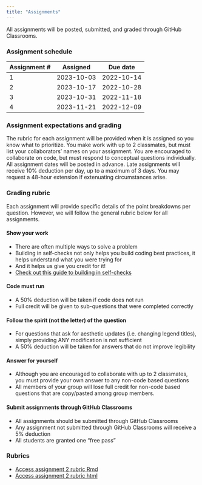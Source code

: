 ```yaml
---
title: "Assignments"
---
```


All assignments will be posted, submitted, and graded through GitHub Classrooms. 

### Assignment schedule

| Assignment #| Assigned   | Due date   |
|---|------------|------------|
| 1 | 2023-10-03 | 2022-10-14 |
| 2 | 2023-10-17 | 2022-10-28 |
| 3 | 2023-10-31 | 2022-11-18 |
| 4 | 2023-11-21 | 2022-12-09 |

### Assignment expectations and grading

The rubric for each assignment will be provided when it is assigned so you know what to prioritize. You make work with up to 2 classmates, but must list your collaborators’ names on your assignment. You are encouraged to collaborate on code, but must respond to conceptual questions individually. All assignment dates will be posted in advance. Late assignments will receive 10% deduction per day, up to a maximum of 3 days. You may request a 48-hour extension if extenuating circumstances arise. 

### Grading rubric

Each assignment will provide specific details of the point breakdowns per question. However, we will follow the general rubric below for all assignments.

#### Show your work
* There are often multiple ways to solve a problem
* Building in self-checks not only helps you build coding best practices, it helps understand what you were trying for
* And it helps us give you credit for it!
* [Check out this guide to building in self-checks](assignments/self-check-template.html)

#### Code must run
* A 50% deduction will be taken if code does not run
* Full credit will be given to sub-questions that were completed correctly

#### Follow the spirit (not the letter) of the question
* For questions that ask for aesthetic updates (i.e. changing legend titles), simply providing ANY modification is not sufficient
* A 50% deduction will be taken for answers that do not improve legibility

#### Answer for yourself
* Although you are encouraged to collaborate with up to 2 classmates, you must provide your own answer to any non-code based questions
* All members of your group will lose full credit for non-code based questions that are copy/pasted among group members.

#### Submit assignments through GitHub Classrooms
* All assignments should be submitted through GitHub Classrooms
* Any assignment not submitted through GitHub Classrooms will receive a 5% deduction
* All students are granted one "free pass"

### Rubrics
-   [Access assignment 2 rubric Rmd](assignments/assignment2-rubric.Rmd)\
-   [Access assignment 2 rubric html](assignments/assignment2-rubric.html)\

<!-- -   [Access assignment 3 rubric Rmd](assignments/assignment3-rubric.Rmd)\ -->
<!-- -   [Access assignment 3 rubric html](assignments/assignment3-rubric.html)\ -->
<!-- -   [Access assignment 4 rubric Rmd](assignments/assignment4-rubric.Rmd)\ -->
<!-- -   [Access assignment 4 rubric html](assignments/assignment4-rubric.html) -->
